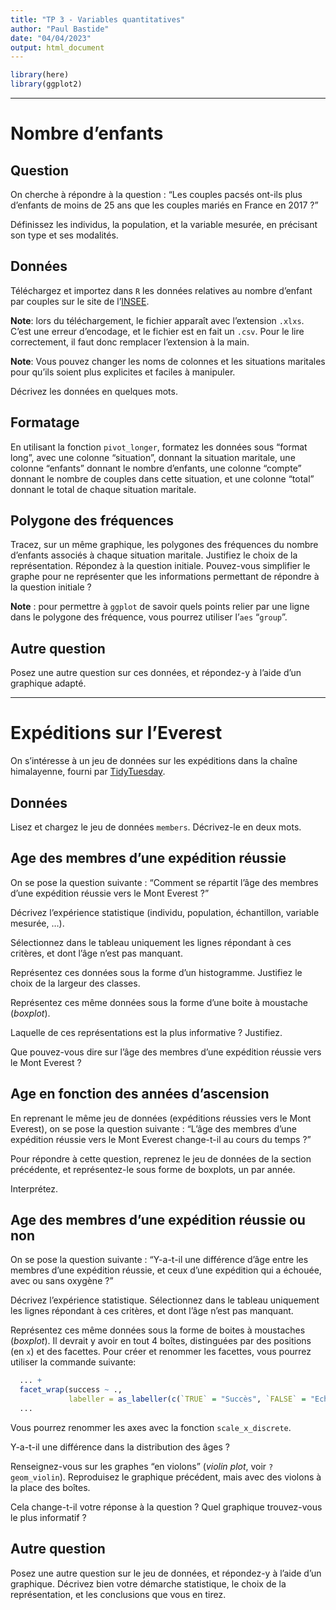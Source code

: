 ```yaml
---
title: "TP 3 - Variables quantitatives"
author: "Paul Bastide"
date: "04/04/2023"
output: html_document
---
```


```r
library(here)
library(ggplot2)
```

-----

# Nombre d'enfants

## Question

On cherche à répondre à la question :
"Les couples pacsés ont-ils plus d'enfants de moins de 25 ans que les couples mariés en France en 2017 ?"

Définissez les individus, la population, et la variable mesurée, en précisant son type et ses modalités.

## Données

Téléchargez et importez dans `R` les données relatives au nombre d'enfant par
couples sur le site de
l'[INSEE](https://www.insee.fr/fr/statistiques/4516614?sommaire=4516657&geo=FE-1).

**Note**: lors du téléchargement, le fichier apparaît avec l'extension `.xlxs`.
C'est une erreur d'encodage, et le fichier est en fait un `.csv`.
Pour le lire correctement, il faut donc remplacer l'extension à la main.

**Note**: Vous pouvez changer les noms de colonnes et les situations maritales pour
qu'ils soient plus explicites et faciles à manipuler.

Décrivez les données en quelques mots.

## Formatage

En utilisant la fonction `pivot_longer`, formatez les données sous 
"format long",
avec une colonne "situation", donnant la situation maritale,
une colonne "enfants" donnant le nombre d'enfants, 
une colonne "compte" donnant le nombre de couples dans cette situation,
et une colonne "total" donnant le total de chaque situation maritale.

## Polygone des fréquences

Tracez, sur un même graphique, les polygones des fréquences du nombre d'enfants
associés à chaque situation maritale.
Justifiez le choix de la représentation.
Répondez à la question initiale.
Pouvez-vous simplifier le graphe pour ne représenter que les informations permettant de répondre à la question initiale ?

**Note** : pour permettre à `ggplot` de savoir quels points relier par une ligne dans le polygone des fréquence, vous pourrez utiliser l'`aes` "`group`".

## Autre question

Posez une autre question sur ces données, et répondez-y à l'aide d'un graphique adapté.

-----

# Expéditions sur l'Everest

On s'intéresse à un jeu de données sur les expéditions dans la chaîne himalayenne,
fourni par [TidyTuesday](https://github.com/rfordatascience/tidytuesday/blob/master/data/2020/2020-09-22/readme.md).


## Données

Lisez et chargez le jeu de données `members`. Décrivez-le en deux mots.

## Age des membres d'une expédition réussie

On se pose la question suivante :
"Comment se répartit l'âge des membres d'une expédition réussie vers le Mont Everest ?"

Décrivez l'expérience statistique (individu, population, échantillon, variable mesurée, ...).

Sélectionnez dans le tableau uniquement les lignes répondant à ces critères, et
dont l'âge n'est pas manquant.

Représentez ces données sous la forme d'un histogramme.
Justifiez le choix de la largeur des classes.

Représentez ces même données sous la forme d'une boite à moustache (*boxplot*).

Laquelle de ces représentations est la plus informative ? Justifiez.

Que pouvez-vous dire sur l'âge des membres d'une expédition réussie vers le Mont Everest ?

## Age en fonction des années d'ascension

En reprenant le même jeu de données (expéditions réussies vers le Mont Everest),
on se pose la question suivante : 
"L'âge des membres d'une expédition réussie vers le Mont Everest change-t-il au cours
du temps ?"

Pour répondre à cette question, reprenez le jeu de données de la section précédente,
et représentez-le sous forme de boxplots, un par année.

Interprétez.

## Age des membres d'une expédition réussie ou non

On se pose la question suivante :
"Y-a-t-il une différence d'âge entre les membres d'une expédition réussie,
et ceux d'une expédition qui a échouée, avec ou sans oxygène ?"

Décrivez l'expérience statistique.
Sélectionnez dans le tableau uniquement les lignes répondant à ces critères, et
dont l'âge n'est pas manquant.

Représentez ces même données sous la forme de boites à moustaches (*boxplot*).
Il devrait y avoir en tout 4 boîtes, distinguées par des positions (en `x`) et des facettes.
Pour créer et renommer les facettes, vous pourrez utiliser la commande suivante:
```r
  ... +
  facet_wrap(success ~ .,
             labeller = as_labeller(c(`TRUE` = "Succès", `FALSE` = "Echec"))) +
  ...
```
Vous pourrez renommer les axes avec la fonction `scale_x_discrete`.

Y-a-t-il une différence dans la distribution des âges ?

Renseignez-vous sur les graphes "en violons" (*violin plot*, voir `?geom_violin`).
Reproduisez le graphique précédent, mais avec des violons à la place des boîtes.

Cela change-t-il votre réponse à la question ?
Quel graphique trouvez-vous le plus informatif ?

## Autre question

Posez une autre question sur le jeu de données, et répondez-y à l'aide d'un graphique.
Décrivez bien votre démarche statistique, le choix de la représentation, et les
conclusions que vous en tirez.
